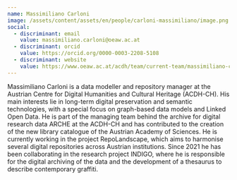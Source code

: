 ```yaml
---
name: Massimiliano Carloni
image: /assets/content/assets/en/people/carloni-massimiliano/image.png
social:
  - discriminant: email
    value: massimiliano.carloni@oeaw.ac.at
  - discriminant: orcid
    value: https://orcid.org/0000-0003-2208-5108
  - discriminant: website
    value: https://www.oeaw.ac.at/acdh/team/current-team/massimiliano-carloni
---
```

Massimiliano Carloni is a data modeller and repository manager at the Austrian Centre for Digital Humanities and Cultural Heritage (ACDH-CH). His main interests lie in long-term digital preservation and semantic technologies, with a special focus on graph-based data models and Linked Open Data. He is part of the managing team behind the archive for digital research data ARCHE at the ACDH-CH and has contributed to the creation of the new library catalogue of the Austrian Academy of Sciences. He is currently working in the project RepoLandscape, which aims to harmonise several digital repositories across Austrian institutions. Since 2021 he has been collaborating in the research project INDIGO, where he is responsible for the digital archiving of the data and the development of a thesaurus to describe contemporary graffiti.
